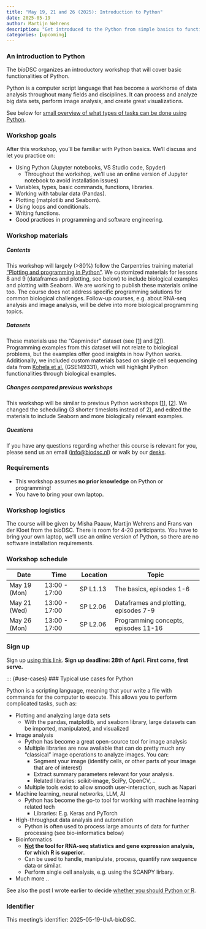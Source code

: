 ```yaml
---
title: "May 19, 21 and 26 (2025): Introduction to Python"
date: 2025-05-19
author: Martijn Wehrens
description: "Get introduced to the Python from simple basics to functions, dataframes and plotting."
categories: [upcoming]
---
```


<!--
::: {.callout-important}
## This workshop is full.

12 people have registered (surprisingly fast), we do not have place for more participants. Unfortunately, you cannot register any more.

Please send us an [email](mailto:info@biodsc.nl) in case you were interested in signing up, such that we know to organize more workshops soon.
:::
-->

### An introduction to Python

The *bio*DSC organizes an introductory workshop that will cover basic functionalities of Python.

Python is a computer script language that has become a workhorse of data analysis throughout many fields and disciplines. 
It can process and analyze big data sets, perform image analysis, and create great visualizations.

See below for [small overview of what types of tasks can be done using Python](#use-cases).

### Workshop goals

After this workshop, you'll be familiar with Python basics. We'll discuss and let you practice on:

::: {.mw-infoblock}
- Using Python (Jupyter notebooks, VS Studio code, Spyder)
    - Throughout the workshop, we'll use an online version of Jupyter notebook to avoid installation issues)
- Variables, types, basic commands, functions, libraries.
- Working with tabular data (Pandas).
- Plotting (matplotlib and Seaborn).
- Using loops and conditionals.
- Writing functions.
- Good practices in programming and software engineering.
:::

### Workshop materials

##### Contents
This workshop will largely (>80%) follow the Carpentries training material ["Plotting and programming in Python"](https://swcarpentry.github.io/python-novice-gapminder/){target="_blank"}.
We customized materials for lessons 8 and 9 (dataframes and plotting, see below) to include biological examples and plotting with Seaborn. We are working to publish these materials online too.
The course does not address specific programming solutions for common biological challenges. Follow-up courses, e.g. about RNA-seq analysis and image analysis, will be delve into more biological programming topics.

<!--
See [this workshop page](https://swcarpentry.github.io/python-novice-gapminder/instructor/design.html#stage-2-desired-results){target="_blank"} for a summary of desired learning results.
-->

##### Datasets
These materials use the "Gapminder" dataset (see [[1]](https://www.kaggle.com/datasets/albertovidalrod/gapminder-dataset){target="_blank"} and [[2]](https://www.gapminder.org/about/){target="_blank"}). 
Programming examples from this dataset will not relate to biological problems, but the examples offer good insights in how Python works.
Additionally, we included custom materials based on single cell sequencing data from [Kohela et al.](https://doi.org/10.1126/scitranslmed.abf2750) (GSE149331),
which will highlight Python functionalities through biological examples.

##### Changes compared previous workshops

This workshop will be similar to previous Python workshops \[[1](2025-introduction-python.qmd)\], \[[2](2025-introduction-python-2.qmd)\].
We changed the scheduling (3 shorter timeslots instead of 2), and edited the materials to include Seaborn and more biologically relevant examples.

##### Questions
If you have any questions regarding whether this course is relevant for you, please send us an email ([info@biodsc.nl](mailto:info@biodsc.nl)) or walk by our [desks](../people.html).


### Requirements

- This workshop assumes **no prior knowledge** on Python or programming! 
- You have to bring your own laptop.

### Workshop logistics

The course will be given by Misha Paauw, Martijn Wehrens and Frans van der Kloet from the *bio*DSC. There is room for 4-20 participants. 
You have to bring your own laptop, we'll use an online version of Python, so there are no software installation requirements.

### Workshop schedule

| Date | Time | Location | Topic |
| ---- | ---- | ----  | ---------- |
| May 19 (Mon) | 13:00 - 17:00 | SP L1.13 | The basics, episodes 1-6 |
| May 21 (Wed) | 13:00 - 17:00 | SP L2.06 | Dataframes and plotting, episodes 7-9 | 
| May 26 (Mon) | 13:00 - 17:00 | SP L2.06 | Programming concepts, episodes 11-16 | 

### Sign up

Sign up [using this link](https://forms.office.com/e/NUEDGL6GjV){target="_blank"}.
**Sign up deadline: 28th of April. First come, first serve.**

<!--
::: {.callout-important}
## This workshop is full.

12 people have registered, we do not have place for more participants. Unfortunately, you cannot register any more.

Please send us an [email](mailto:info@biodsc.nl) in case you were interested in signing up, such that we know to organize more workshops soon.
:::
-->

::: {#use-cases}
### Typical use cases for Python

Python is a scripting language, meaning that your write a file with commands for the computer to execute.
This allows you to perform complicated tasks, such as: 

::: {.mw-infoblock}
- Plotting and analyzing large data sets
    - With the pandas, matplotlib, and seaborn library, large datasets can be imported, manipulated, and visualized
- Image analysis
    - Python has become a great open-source tool for image analysis
    - Multiple libraries are now available that can do pretty much any "classical" image operations to analyze images. You can:
        - Segment your image (identify cells, or other parts of your image that are of interest)
        - Extract summary parameters relevant for your analysis.
        - Related libraries: scikit-image, SciPy, OpenCV, ..
    - Multiple tools exist to allow smooth user-interaction, such as Napari
- Machine learning, neural networks, LLM, AI
    - Python has become the go-to tool for working with machine learning related tech
        - Libraries: E.g. Keras and PyTorch
- High-throughput data analysis and automation
    - Python is often used to process large amounts of data for further processing (see bio-informatics below)
- Bioinformatics
    - **<u>Not</u> the tool for RNA-seq statistics and gene expression analysis, for which R is superior**.
    - Can be used to handle, manipulate, process, quantify raw sequence data or similar.
    - Perform single cell analysis, e.g. using the SCANPY lirbary.
- Much more ..
:::

See also the post I wrote earlier to decide [whether you should Python or R](../posts/python-or-r.html).

### Identifier

This meeting's identifier: 2025-05-19-UvA-bioDSC.

